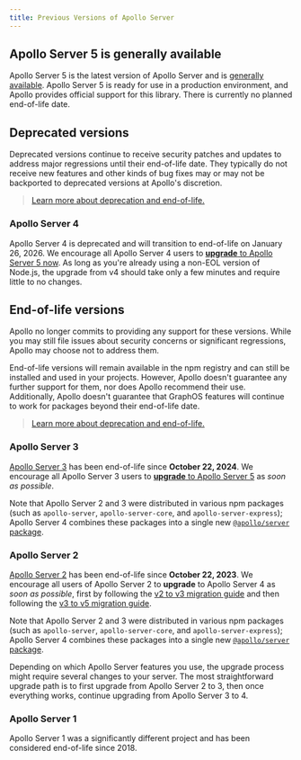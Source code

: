 ```yaml
---
title: Previous Versions of Apollo Server
---
```


## Apollo Server 5 is generally available

Apollo Server 5 is the latest version of Apollo Server and is [generally available](/graphos/reference/feature-launch-stages#general-availability). Apollo Server 5 is ready for use in a production environment, and Apollo provides official support for this library. There is currently no planned end-of-life date.

## Deprecated versions

Deprecated versions continue to receive security patches and updates to address major regressions until their end-of-life date. They typically do not receive new features and other kinds of bug fixes may or may not be backported to deprecated versions at Apollo's discretion.

> [Learn more about deprecation and end-of-life.](/graphos/reference/feature-launch-stages#apollo-feature-retirement-stages)

### Apollo Server 4

Apollo Server 4 is deprecated and will transition to end-of-life on January 26, 2026. We encourage all Apollo Server 4 users to [**upgrade** to Apollo Server 5 now](./migration). As long as you're already using a non-EOL version of Node.js, the upgrade from v4 should take only a few minutes and require little to no changes.


## End-of-life versions

Apollo no longer commits to providing any support for these versions. While you may still file issues about security concerns or significant regressions, Apollo may choose not to address them.

End-of-life versions will remain available in the npm registry and can still be installed and used in your projects. However, Apollo doesn't guarantee any further support for them, nor does Apollo recommend their use. Additionally, Apollo doesn't guarantee that GraphOS features will continue to work for packages beyond their end-of-life date.

> [Learn more about deprecation and end-of-life.](/graphos/reference/feature-launch-stages#apollo-feature-retirement-stages)

### Apollo Server 3

[Apollo Server 3](/apollo-server/v3/) has been end-of-life since **October 22, 2024**. We encourage all Apollo Server 3 users to [**upgrade** to Apollo Server 5](./migration-from-v3) as _soon as possible_.

Note that Apollo Server 2 and 3 were distributed in various npm packages (such as `apollo-server`, `apollo-server-core`, and `apollo-server-express`); Apollo Server 4 combines these packages into a single new [`@apollo/server` package](./migration-from-v3/#the-new-apolloserver-package).

### Apollo Server 2

[Apollo Server 2](/apollo-server/v2/) has been end-of-life since **October 22, 2023**. We encourage all users of Apollo Server 2 to **upgrade** to Apollo Server 4 as _soon as possible_, first by following the [v2 to v3 migration guide](/apollo-server/v3/migration) and then following the [v3 to v5 migration guide](./migration-from-v3).

Note that Apollo Server 2 and 3 were distributed in various npm packages (such as `apollo-server`, `apollo-server-core`, and `apollo-server-express`); Apollo Server 4 combines these packages into a single new [`@apollo/server` package](./migration-from-v3/#the-new-apolloserver-package).

Depending on which Apollo Server features you use, the upgrade process might require several changes to your server. The most straightforward upgrade path is to first upgrade from Apollo Server 2 to 3, then once everything works, continue upgrading from Apollo Server 3 to 4.

### Apollo Server 1

Apollo Server 1 was a significantly different project and has been considered end-of-life since 2018.
